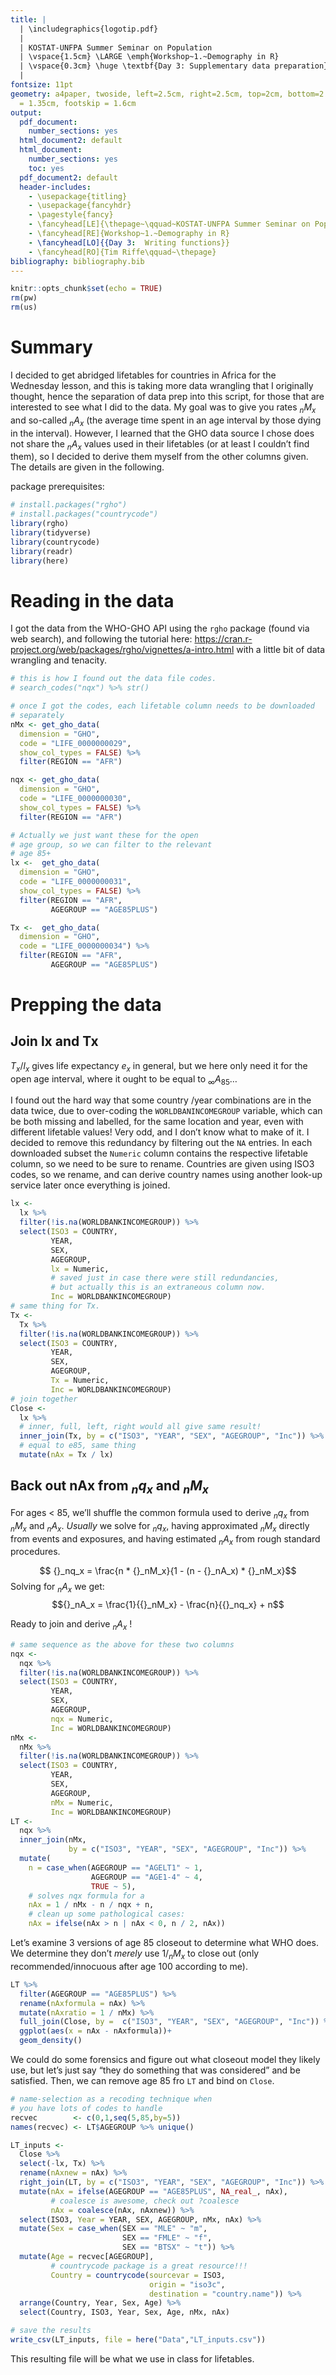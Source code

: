 ```yaml
---
title: | 
  | \includegraphics{logotip.pdf}
  |
  | KOSTAT-UNFPA Summer Seminar on Population
  | \vspace{1.5cm} \LARGE \emph{Workshop~1.~Demography in R}
  | \vspace{0.3cm} \huge \textbf{Day 3: Supplementary data preparation}\vspace{0.6cm}
  | 
fontsize: 11pt
geometry: a4paper, twoside, left=2.5cm, right=2.5cm, top=2cm, bottom=2.8cm, headsep
  = 1.35cm, footskip = 1.6cm
output:
  pdf_document:
    number_sections: yes
  html_document2: default
  html_document:
    number_sections: yes
    toc: yes
  pdf_document2: default
  header-includes:
    - \usepackage{titling}
    - \usepackage{fancyhdr}
    - \pagestyle{fancy}
    - \fancyhead[LE]{\thepage~\qquad~KOSTAT-UNFPA Summer Seminar on Population}
    - \fancyhead[RE]{Workshop~1.~Demography in R}
    - \fancyhead[LO]{{Day 3:  Writing functions}}
    - \fancyhead[RO]{Tim Riffe\qquad~\thepage}
bibliography: bibliography.bib
---
```


```r
knitr::opts_chunk$set(echo = TRUE)
rm(pw)
rm(us)
```

\noindent\makebox[\textwidth][c]{
  \begin{minipage}[t]{0.8\textwidth}
    \centering
    \Large{Instructor: Tim Riffe \\ \texttt{tim.riffe@ehu.eus}}
   
    \vspace{.5cm}
    \Large{Assistants: \\ Jinyeon Jo: \texttt{jyjo43043@gmail.com} \\ Rustam Tursun-Zade: \texttt{rustam.tursunzade@gmail.com}}
  \end{minipage}
}

\vspace{0.8cm}
\begin{center}
\large{29 July 2022}
\end{center}
\vspace{0.8cm}


\tableofcontents

# Summary

I decided to get abridged lifetables for countries in Africa for the Wednesday lesson, and this is taking more data wrangling that I originally thought, hence the separation of data prep into this script, for those that are interested to see what I did to the data. My goal was to give you rates ${}_nM_x$ and so-called ${}_nA_x$ (the average time spent in an age interval by those dying in the interval). However, I learned that the GHO data source I chose does not share the ${}_nA_x$ values used in their lifetables (or at least I couldn't find them), so I decided to derive them myself from the other columns given. The details are given in the following.

package prerequisites:
```r
# install.packages("rgho")
# install.packages("countrycode")
library(rgho)
library(tidyverse)
library(countrycode)
library(readr)
library(here)
```



# Reading in the data

I got the data from the WHO-GHO API using the `rgho` package (found via web search), and following the tutorial here: [https://cran.r-project.org/web/packages/rgho/vignettes/a-intro.html](https://cran.r-project.org/web/packages/rgho/vignettes/a-intro.html) with a little bit of data wrangling and tenacity. 

```r
# this is how I found out the data file codes.
# search_codes("nqx") %>% str()

# once I got the codes, each lifetable column needs to be downloaded 
# separately
nMx <- get_gho_data(
  dimension = "GHO",
  code = "LIFE_0000000029",
  show_col_types = FALSE) %>% 
  filter(REGION == "AFR")

nqx <- get_gho_data(
  dimension = "GHO",
  code = "LIFE_0000000030",
  show_col_types = FALSE) %>% 
  filter(REGION == "AFR") 

# Actually we just want these for the open
# age group, so we can filter to the relevant
# age 85+
lx <-  get_gho_data(
  dimension = "GHO",
  code = "LIFE_0000000031",
  show_col_types = FALSE) %>% 
  filter(REGION == "AFR",
         AGEGROUP == "AGE85PLUS") 

Tx <-  get_gho_data(
  dimension = "GHO",
  code = "LIFE_0000000034") %>% 
  filter(REGION == "AFR",
         AGEGROUP == "AGE85PLUS") 
```

# Prepping the data

## Join lx and Tx

$T_x / l_x$ gives life expectancy $e_x$ in general, but we here only need it for the open age interval, where it ought to be equal to ${}_{\infty}A_{85}$...

I found out the hard way that some country /year combinations are in the data twice, due to over-coding the `WORLDBANINCOMEGROUP` variable, which can be both missing and labelled, for the same location and year, even with different lifetable values! Very odd, and I don't know what to make of it. I decided to remove this redundancy by filtering out the `NA` entries. In each downloaded subset the `Numeric` column contains the respective lifetable column, so we need to be sure to rename. Countries are given using ISO3 codes, so we rename, and can derive country names using another look-up service later once everything is joined.

```r
lx <-
  lx %>% 
  filter(!is.na(WORLDBANKINCOMEGROUP)) %>% 
  select(ISO3 = COUNTRY,
         YEAR,
         SEX,
         AGEGROUP,
         lx = Numeric,
         # saved just in case there were still redundancies, 
         # but actually this is an extraneous column now.
         Inc = WORLDBANKINCOMEGROUP)
# same thing for Tx.
Tx <-
  Tx %>% 
  filter(!is.na(WORLDBANKINCOMEGROUP)) %>% 
  select(ISO3 = COUNTRY,
         YEAR,
         SEX,
         AGEGROUP,
         Tx = Numeric,
         Inc = WORLDBANKINCOMEGROUP)
# join together
Close <-
  lx %>% 
  # inner, full, left, right would all give same result!
  inner_join(Tx, by = c("ISO3", "YEAR", "SEX", "AGEGROUP", "Inc")) %>% 
  # equal to e85, same thing
  mutate(nAx = Tx / lx)
```

## Back out nAx from ${}_nq_x$ and ${}_nM_x$

For ages < 85, we'll shuffle the common formula used to derive ${}_nq_x$ from ${}_nM_x$ and ${}_nA_x$. *Usually* we solve for ${}_nq_x$, having approximated ${}_nM_x$ directly from events and exposures, and having estimated ${}_nA_x$ from rough standard procedures.

$$ {}_nq_x = \frac{n * {}_nM_x}{1 - (n - {}_nA_x) * {}_nM_x}$$
Solving for ${}_nA_x$ we get:
$${}_nA_x = \frac{1}{{}_nM_x} - \frac{n}{{}_nq_x} + n$$

Ready to join and derive ${}_nA_x$ !

```r
# same sequence as the above for these two columns
nqx <-
  nqx %>% 
  filter(!is.na(WORLDBANKINCOMEGROUP)) %>% 
  select(ISO3 = COUNTRY,
         YEAR,
         SEX,
         AGEGROUP,
         nqx = Numeric,
         Inc = WORLDBANKINCOMEGROUP)
nMx <-
  nMx %>% 
  filter(!is.na(WORLDBANKINCOMEGROUP)) %>% 
  select(ISO3 = COUNTRY,
         YEAR,
         SEX,
         AGEGROUP,
         nMx = Numeric,
         Inc = WORLDBANKINCOMEGROUP)
LT <- 
  nqx %>% 
  inner_join(nMx, 
             by = c("ISO3", "YEAR", "SEX", "AGEGROUP", "Inc")) %>% 
  mutate(
    n = case_when(AGEGROUP == "AGELT1" ~ 1,
                  AGEGROUP == "AGE1-4" ~ 4,
                  TRUE ~ 5),
    # solves nqx formula for a
    nAx = 1 / nMx - n / nqx + n,
    # clean up some pathological cases:
    nAx = ifelse(nAx > n | nAx < 0, n / 2, nAx))
```

Let's examine 3 versions of age 85 closeout to determine what WHO does. We determine they don't *merely* use $1/{}_nM_x$ to close out (only recommended/innocuous after age 100 according to me).

```r
LT %>% 
  filter(AGEGROUP == "AGE85PLUS") %>% 
  rename(nAxformula = nAx) %>% 
  mutate(nAxratio = 1 / nMx) %>% 
  full_join(Close, by =  c("ISO3", "YEAR", "SEX", "AGEGROUP", "Inc")) %>% 
  ggplot(aes(x = nAx - nAxformula))+
  geom_density()
```

We could do some forensics and figure out what closeout model they likely use, but let's just say "they do something that was considered" and be satisfied. Then, we can remove age 85 fro `LT` and bind on `Close`.

```r

# name-selection as a recoding technique when
# you have lots of codes to handle
recvec        <- c(0,1,seq(5,85,by=5))
names(recvec) <- LT$AGEGROUP %>% unique()

LT_inputs <- 
  Close %>% 
  select(-lx, Tx) %>% 
  rename(nAxnew = nAx) %>% 
  right_join(LT, by = c("ISO3", "YEAR", "SEX", "AGEGROUP", "Inc")) %>% 
  mutate(nAx = ifelse(AGEGROUP == "AGE85PLUS", NA_real_, nAx),
         # coalesce is awesome, check out ?coalesce
         nAx = coalesce(nAx, nAxnew)) %>% 
  select(ISO3, Year = YEAR, SEX, AGEGROUP, nMx, nAx) %>% 
  mutate(Sex = case_when(SEX == "MLE" ~ "m",
                         SEX == "FMLE" ~ "f",
                         SEX == "BTSX" ~ "t")) %>% 
  mutate(Age = recvec[AGEGROUP],
         # countrycode package is a great resource!!!
         Country = countrycode(sourcevar = ISO3,
                               origin = "iso3c",
                               destination = "country.name")) %>% 
  arrange(Country, Year, Sex, Age) %>% 
  select(Country, ISO3, Year, Sex, Age, nMx, nAx)

# save the results
write_csv(LT_inputs, file = here("Data","LT_inputs.csv"))
```

This resulting file will be what we use in class for lifetables.
